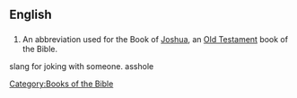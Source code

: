==English==

==={{abbreviation}}===
{{infl|en|abbreviation}}
# {{biblical}} An abbreviation used for the Book of [[Joshua]], an [[Old Testament]] book of the Bible.

slang for joking with someone. asshole
 

[[Category:Books of the Bible]]